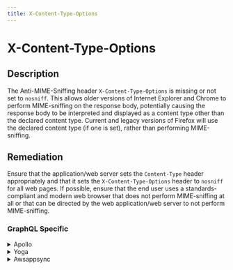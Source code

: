 ```yaml
---
title: X-Content-Type-Options
---
```


# X-Content-Type-Options

## Description

The Anti-MIME-Sniffing header `X-Content-Type-Options` is missing or not set to `nosniff`.
This allows older versions of Internet Explorer and Chrome to perform MIME-sniffing on the response body, potentially causing the response body to be interpreted and displayed as a content type other than the declared content type. Current and legacy versions of Firefox will use the declared content type (if one is set), rather than performing MIME-sniffing.


## Remediation

Ensure that the application/web server sets the `Content-Type` header appropriately and that it sets the `X-Content-Type-Options` header to `nosniff` for all web pages.
If possible, ensure that the end user uses a standards-compliant and modern web browser that does not perform MIME-sniffing at all or that can be directed by the web application/web server to not perform MIME-sniffing.



### GraphQL Specific

<details>
    <summary>Apollo</summary>

When using Apollo with Express.js, [helmet](https://www.npmjs.com/package/helmet) can take care of the security headers.

</details>

<details>
    <summary>Yoga</summary>

For GraphQL Yoga, you can use middleware to set the `X-Content-Type-Options` header to `nosniff`. Here's an example using Express.js middleware:

</details>

<details>
    <summary>Awsappsync</summary>

* Add security headers with the API Gateway
Put your AppSync API behind an API Gateway and configure it to act as a proxy to your AppSync endpoint (e.g., using the HTTP Proxy feature).
[API Gateway Documentation](https://docs.aws.amazon.com/apigateway/latest/developerguide/welcome.html) Then you can manually add headers to each resource. (There is only one resource if your API Gateway is only used to proxy a single AppSync endpoint)
Here is an example of security headers you can add :
```Cache-Control: no-store
Content-Security-Policy: default-src 'self'
Strict-Transport-Security: max-age=63072000
X-Content-Type-Options: nosniff
X-Frame-Options: SAMEORIGIN
X-XSS-Protection: 1; mode=block```
* Add security headers using only AWS AppSync
AWS AppSync currently does not allow to append custom headers to every response. However, custom response headers can be configured individually for every resolver by using response mapping templates.
To do this, go to:
  - AppSync > {Your App} > Schema
For every attached resolver :
  - Go to the resolver configuration
  - In the 'Configure the response mapping template' section, add this :
```php
$util.http.addResponseHeader('Cache-Control', 'no-store')
$util.http.addResponseHeader('Content-Security-Policy' , 'default-src 'self'')
$util.http.addResponseHeader('Strict-Transport-Security', 'max-age=63072000')
$util.http.addResponseHeader('X-Content-Type-Options', 'nosniff')
$util.http.addResponseHeader('X-Frame-Options', 'SAMEORIGIN')
$util.http.addResponseHeader('X-XSS-Protection', '1; mode=block') ```

</details>

<details>
    <summary>Graphqlgo</summary>

You can use a HTTP middleware to add security headers.For instance, with [srikrsna/security-headers](https://github.com/srikrsna/security-headers):

</details>

<details>
    <summary>Graphqlruby</summary>

In Ruby on Rails, you can set the `X-Content-Type-Options` header in your GraphQL controller like this:

</details>

<details>
    <summary>Hasura</summary>

For Hasura GraphQL engine, you can configure the `X-Content-Type-Options` header directly in the Hasura console under the `Settings` tab, or by setting the environment variable `HASURA_GRAPHQL_UNAUTHORIZED_ROLE` to include the header.

</details>


### REST Specific

<details>
    <summary>Asp.net</summary>

In ASP.NET, you can set the `X-Content-Type-Options` header globally in the `Startup.cs` file:

</details>

<details>
    <summary>Ruby on rails</summary>

In Ruby on Rails, you can set the `X-Content-Type-Options` header in `config/application.rb` or within a specific controller:

</details>

<details>
    <summary>Next.js</summary>

In Next.js, you can create a custom server using Express.js and set the `X-Content-Type-Options` header:

</details>

<details>
    <summary>Laravel</summary>

In Laravel, you can create a middleware to set the `X-Content-Type-Options` header:

</details>

<details>
    <summary>Express.js</summary>

When using Express.js, you can use the `helmet` middleware to set the `X-Content-Type-Options` header:

</details>

<details>
    <summary>Django</summary>

In Django, you can use the `SecurityMiddleware` to set the `X-Content-Type-Options` header:

</details>

<details>
    <summary>Symfony</summary>

In Symfony, you can set the `X-Content-Type-Options` header in the `security.yaml` configuration file:

</details>

<details>
    <summary>Spring boot</summary>

In Spring Boot, you can set the `X-Content-Type-Options` header using a `WebSecurityConfigurerAdapter`:

</details>

<details>
    <summary>Flask</summary>

In Flask, you can use the `after_request` decorator to set the `X-Content-Type-Options` header:

</details>

<details>
    <summary>Nuxt</summary>

In Nuxt.js, you can set the `X-Content-Type-Options` header using the `render` property in `nuxt.config.js`:

</details>

## Configuration

> Identifier: `protocol/header_x_content_type_options`



### Examples



#### Ignore this check

```json
{
    "checks": {
        "protocol/header_x_content_type_options": {
            "skip": true
        }
    }
}
```




## Score

- Escape Severity: **<span className="low-severity">LOW</span>**

### Compliance

- OWASP: **[API7:2023](https://github.com/OWASP/API-Security/blob/master/editions/2023/en/0xa7-server-side-request-forgery.md)**
- pci: **6.5.10**
- gdpr: **Article-32**
- soc2: **CC6.1**
- psd2: **Article 95**
- iso27001: **A.14.2**
- nist: **SP800-53**
- fedramp: **AC-4**

### Classification






### Score

- CVSS_VECTOR: **CVSS:3.1/AV:N/AC:L/PR:N/UI:N/S:U/C:L/I:N/A:N/E:H/RL:O/RC:C**
- CVSS_SCORE: **5.1**

